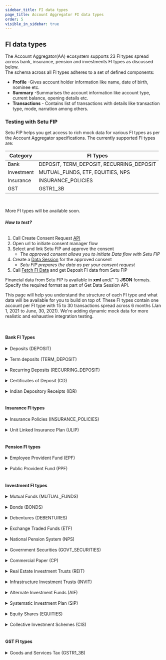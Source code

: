 ```yaml
---
sidebar_title: FI data types
page_title: Account Aggregator FI data types
order: 5
visible_in_sidebar: true
---
```


## FI data types

The Account Aggregator(AA) ecosystem supports 23 FI types spread across bank, insurance, pension and investments FI types as discussed below. <br/>
The schema across all FI types adheres to a set of defined components:

- **Profile** -Gives account holder information like name, date of birth, nominee etc.
- **Summary** -Summarises the account information like account type, current balance, opening details etc.
- **Transactions** - Contains list of transactions with details like transaction type, mode, narration among others.

### Testing with Setu FIP

Setu FIP helps you get access to rich mock data for various FI types as per the Account Aggregator specifications. The currently supported FI types are:

| **Category**  | **FI Types** |
| ------------- | ------------ |
| Bank          | DEPOSIT, TERM_DEPOSIT, RECURRING_DEPOSIT |
| Investment    | MUTUAL_FUNDS, ETF, EQUITIES, NPS |
| Insurance     | INSURANCE_POLICIES |
| GST           | GSTR1_3B |

<br/>

More FI types will be available soon.

###### **How to test?**

1. Call Create Consent Request [API](/data/account-aggregator/api-integration/consent-flow)
2. Open url to initiate consent manager flow
3. Select and link Setu FIP and approve the consent<br/>
   - _The approved consent allows you to initiate Data flow with Setu FIP_<br/>
4. Create a [Data Session](/data/account-aggregator/api-integration/data-apis#create-new-data-session-api) for the approved consent<br/>
   - _Setu FIP prepares the data as per your consent request_<br/>
5. Call [Fetch FI Data](/data/account-aggregator/api-integration/data-apis#create-new-data-session-api) and get Deposit FI data from Setu FIP<br/>

<Callout type="highlight">
  Financial data from Setu FIP is available in <strong>xml</strong> and{" "}
  <strong>JSON</strong> formats.
  <br /> Specify the required format as part of Get Data Session API.
</Callout>

<br />

This page will help you understand the structure of each FI type and what data will be available for you to build on top of. These FI types contain one account per FI type with 15 to 30 transactions spread across 6 months (Jan 1, 2021 to June, 30, 2021).
We're adding dynamic mock data for more realistic and exhaustive integration testing.

<br />

#### Bank FI Types

<Card padding="nano" shape="rounded">
  <details>
    <summary>
      <Text weight="600" marginBottom="none">
        Deposits (DEPOSIT)
      </Text>
    </summary>
  <Row>
    <Portion desktopSpan="whole">
      <Tabs
        tabs={[
          {
            key: "1",
            label: <Badge>REBIT V1</Badge>,
            content: (
              <>
                <h5>Response</h5>
                <CodeBlockWithCopy language="json">
    {`{
  "type" : "deposit",
  "masked_account_number": "XXXXXXX123",
  "link_ref_number": "123456789",
  "version": "1.1",
  "profile": {
    "holders": {
      "holder": [
        {
          "address": "4/1290, 785th Cross, 13rd Main, 7th Block, Bangalore - 569911",
          "ckycCompliance": "true",
          "dob": "24-07-1970",
          "email": "ram.sapan@gmail.com",
          "landline": "",
          "mobile": "91729391923",
          "name": "Ramkrishna Sapan",
          "nominee": "REGISTERED",
          "pan": "AAAPL1234C"
        }
      ],
      "type": "Single"
    }
  },
  "summary": {
    "balanceDateTime": "2021-06-22T13:20:00+05:30",
    "branch": "Jayanagar 7th Block",
    "currency": "INR",
    "currentBalance": "101666.33",
    "currentODLimit": "0",
    "drawingLimit": "0",
    "exchgeRate": "",
    "facility": "OD",
    "ifscCode": "APNB0001154",
    "micrCode": "500245646",
    "openingDate": "06-08-1999",
    "pending": {
      "amount": "0",
      "transactionType": "DEBIT"
    },
    "status": "ACTIVE",
    "type": "SAVINGS"
  },
  "transactions": {
    "endDate": "",
    "startDate": "",
    "transaction": [
      {
        "amount": "1239",
        "currentBalance": "62289.25",
        "mode": "UPI",
        "narration": "UPI/935314560764/getsimpl/simpl@axisbank/Axis Bank",
        "reference": "RFN00013383",
        "transactionTimestamp": "2021-04-01T13:20:14+05:30",
        "txnId": "M3258741",
        "type": "DEBIT",
        "valueDate": "2021-04-01"
      },
      .......
    ]
  }
}`}
                </CodeBlockWithCopy>
                                <Element
                  as="a"
                  href="https://specifications.rebit.org.in/api_schema/account_aggregator/documentation/deposit_v1.2.html"
                  target="_blank"
                >
                  <Button kind="tertiary" padding="nano">
                    View ReBIT schema &#8599;
                  </Button>
                </Element>
              </>
            ),
          },
          {
            key: "2",
            label: <Badge>REBIT V2</Badge>,
            content: (
              <>
                <h5>Response</h5>
                <CodeBlockWithCopy language="json">
    {`{
  "type" : "deposit",
  "masked_account_number": "XXXXXXX123",
  "link_ref_number": "123456789",
  "version": "2.0.0",
  "profile": {
    "holders": {
      "holder": [
        {
          "address": "4/1290, 785th Cross, 13rd Main, 7th Block, Bangalore - 569911",
          "ckycRegistered": "YES",
          "dob": "24-07-1970",
          "email": "ram.sapan@gmail.com",
          "landline": "",
          "mobile": "91729391923",
          "name": "Ramkrishna Sapan",
          "nominee": "REGISTERED",
          "pan": "AAAPL1234C"
        }
      ],
      "type": "Single"
    }
  },
  "summary": {
    "balanceDateTime": "2021-06-22T13:20:00+05:30",
    "branch": "Jayanagar 7th Block",
    "currency": "INR",
    "currentBalance": "101666.33",
    "currentODLimit": "0",
    "drawingLimit": "0",
    "facility": "OD",
    "ifsc": "APNB0001154",
    "micrCode": "500245646",
    "openingDate": "06-08-1999",
    "pendingTxns": {
      "pendingTxn": [
        {
          "amount": "0",
          "transactionType": "DEBIT"
        }
      ]
    },
    "status": "ACTIVE",
    "accountType": "REGULAR",
    "accountSubType": "SAVINGS"
  },
  "transactions": {
    "endDate": "",
    "startDate": "",
    "transaction": [
      {
        "amount": "1239",
        "transactionalBalance": "62289.25",
        "mode": "UPI",
        "narration": "UPI/935314560764/getsimpl/simpl@axisbank/Axis Bank",
        "reference": "RFN00013383",
        "transactionTimestamp": "2021-04-01T13:20:14+05:30",
        "txnId": "M3258741",
        "type": "DEBIT",
        "valueDate": "2021-04-01"
      },
      .......
    ]
  }
}`}
                </CodeBlockWithCopy>
                  <Element
                  as="a"
                  href="https://specifications.rebit.org.in/api_schema/account_aggregator/documentation/deposit_v2.0.0.html"
                  target="_blank"
                >
                  <Button kind="tertiary" padding="nano">
                    View ReBIT schema &#8599;
                  </Button>
                </Element>
              </>
            ),
          },
        ]}
      />
    </Portion>
  </Row>
  </details>
</Card>

<br />
<Card padding="nano" shape="rounded">
  <details>
    <summary>
      <Text weight="600" marginBottom="none">
        Term deposits (TERM_DEPOSIT)
      </Text>
    </summary>
  <Row>
    <Portion desktopSpan="whole">
      <Tabs
        tabs={[
          {
            key: "1",
            label: <Badge>REBIT V1</Badge>,
            content: (
              <>
                <h5>Response</h5>
                <CodeBlockWithCopy language="json">
      {`{
  "type": "term_deposit",
  "masked_account_number": "XXXXXXX123",
  "link_ref_number": "123456789",
  "version": "1.1",
  "profile": {
    "holders": {
      "holder": [
        {
          "address": "4/1290, 785th Cross, 13rd Main, 7th Block, Bangalore - 569911",
          "ckycCompliance": "true",
          "dob": "24-07-1970",
          "email": "ram.sapan@gmail.com",
          "landline": "",
          "mobile": "91729391923",
          "name": "Ramkrishna Sapan",
          "nominee": "REGISTERED",
          "pan": "AAAPL1234C"
        }
      ]
    }
    },
  "summary": {
    "accountType": "FIXED",
    "branch": "Jayanagar 7th Block",
    "compoundingFrequency": "HALF-YEARLY",
    "currentValue": "119845.90",
    "description": "",
    "ifsc": "APNB0001154",
    "interestComputation": "COMPOUND",
    "interestOnMaturity": "",
    "interestPayout": "HALF-YEARLY",
    "interestPeriodicPayoutAmount": "",
    "interestRate": "2",
    "maturityAmount": "10.0",
    "maturityDate": "12-11-2021",
    "openingDate": "06-08-2019",
    "principalAmount": "109890.98",
    "recurringAmount": "2453",
    "recurringDepositDay": "06-08-2019",
    "tenureDays": "180",
    "tenureMonths": "6",
    "tenureYears": "0.5"
    },
  "transactions": {
    "endDate": "",
    "startDate": "",
    "transaction": [
      {
        "amount": "1239",
        "balance": "62289.25",
        "mode": "UPI",
        "narration": "UPI/935314560764/getsimpl/simpl@axisbank/Axis Bank",
        "reference": "RFN0TD0013383",
        "transactionTimestamp": "2021-04-01T13:20:14+05:30",
        "txnId": "TD3258741",
        "type": "DEBIT",
        "valueDate": "2021-04-01"
      },
      .......
    ]
    }
}`}
                </CodeBlockWithCopy>
                                <Element
                  as="a"
                  href="https://specifications.rebit.org.in/api_schema/account_aggregator/documentation/term_deposit_v1.2.html"
                  target="_blank"
                >
                  <Button kind="tertiary" padding="nano">
                    View ReBIT schema &#8599;
                  </Button>
                </Element>
              </>
            ),
          },
          {
            key: "2",
            label: <Badge>REBIT V2</Badge>,
            content: (
              <>
                <h5>Response</h5>
                <CodeBlockWithCopy language="json">
     {`{
  "type": "term_deposit",
  "masked_account_number": "XXXXXXX123",
  "link_ref_number": "123456789",
  "version": "2.0.0",
  "profile": {
    "holders": {
      "holder": [
        {
          "address": "4/1290, 785th Cross, 13rd Main, 7th Block, Bangalore - 569911",
          "ckycRegistered": "YES",
          "dob": "24-07-1970",
          "email": "ram.sapan@gmail.com",
          "landline": "",
          "mobile": "91729391923",
          "name": "Ramkrishna Sapan",
          "nominee": "REGISTERED",
          "pan": "AAAPL1234C"
        }
      ]
    }
    },
  "summary": {
    "accountType": "FIXED",
    "branch": "Jayanagar 7th Block",
    "compoundingFrequency": "HALF-YEARLY",
    "currency": "INR",
    "currentBalance": "119845.90",
    "description": "",
    "ifsc": "APNB0001154",
    "interestComputation": "COMPOUND",
    "interestOnMaturity": "",
    "interestPayout": "HALF-YEARLY",
    "interestPeriodicPayoutAmount": "",
    "interestRate": "2",
    "maturityAmount": "10.0",
    "maturityDate": "12-11-2021",
    "openingDate": "06-08-2019",
    "principalAmount": "109890.98",
    "recurringAmount": "2453",
    "recurringDepositDay": "06-08-2019",
    "tenureDays": "180",
    "tenureMonths": "6",
    "tenureYears": "0.5"
    },
  "transactions": {
    "endDate": "",
    "startDate": "",
    "transaction": [
      {
        "amount": "1239",
        "transactionalBalance": "62289.25",
        "mode": "UPI",
        "narration": "UPI/935314560764/getsimpl/simpl@axisbank/Axis Bank",
        "reference": "RFN0TD0013383",
        "transactionTimestamp": "2021-04-01T13:20:14+05:30",
        "txnId": "TD3258741",
        "type": "DEBIT",
        "valueDate": "2021-04-01"
      },
      .......
    ]
    }
}`}
                </CodeBlockWithCopy>
                  <Element
                  as="a"
                  href="https://specifications.rebit.org.in/api_schema/account_aggregator/documentation/term_deposit_v2.0.0.html"
                  target="_blank"
                >
                  <Button kind="tertiary" padding="nano">
                    View ReBIT schema &#8599;
                  </Button>
                </Element>
              </>
            ),
          },
        ]}
      />
    </Portion>
  </Row>
  </details>
</Card>

<br />
<Card padding="nano" shape="rounded">
  <details>
    <summary>
      <Text weight="600" marginBottom="none">
        Recurring Deposits (RECURRING_DEPOSIT)
      </Text>
    </summary>
  <Row>
    <Portion desktopSpan="whole">
      <Tabs
        tabs={[
          {
            key: "1",
            label: <Badge>REBIT V1</Badge>,
            content: (
              <>
                <h5>Response</h5>
                <CodeBlockWithCopy language="json">
      {`{
  "type": "recurring_deposit",
  "masked_account_number": "XXXXXXX123",
  "link_ref_number": "123456789",
  "version": "1.1",
  "profile": {
    "holders": {
      "holder": [
        {
          "address": "4/1290, 785th Cross, 13rd Main, 7th Block, Bangalore - 569911",
          "ckycCompliance": "true",
          "dob": "24-07-1970",
          "email": "ram.sapan@gmail.com",
          "landline": "",
          "mobile": "91729391923",
          "name": "Ramkrishna Sapan",
          "nominee": "REGISTERED",
          "pan": "AAAPL1234C"
        }
      ],
      "type": "JOINT"
    }
  },
  "summary": {
    "accountType": "FIXED",
    "branch": "Jayanagar 7th Block",
    "compoundingFrequency": "HALF-YEARLY",
    "currentValue": "119845.90",
    "description": "",
    "ifsc": "APNB0001154",
    "interestComputation": "COMPOUND",
    "interestOnMaturity": "",
    "interestPayout": "HALF-YEARLY",
    "interestPeriodicPayoutAmount": "",
    "interestRate": "2",
    "maturityAmount": "10.0",
    "maturityDate": "12-11-2021",
    "openingDate": "06-08-2019",
    "principalAmount": "109890.98",
    "recurringAmount": "2453",
    "recurringDepositDay": "06-08-2019",
    "tenureDays": "180",
    "tenureMonths": "6",
    "tenureYears": "0.5"
  },
  "transactions": {
    "endDate": "",
    "startDate": "",
    "transaction": [
      {
        "amount": "1239",
        "balance": "62289.25",
        "mode": "UPI",
        "narration": "UPI/935314560764/getsimpl/simpl@axisbank/Axis Bank",
        "reference": "RFN0RD0013383",
        "transactionTimestamp": "2021-04-01T13:20:14+05:30",
        "txnId": "RD3258741",
        "type": "DEBIT",
        "valueDate": "2021-04-01"
      },
      .......
    ]
  }
}`}
                </CodeBlockWithCopy>
                                <Element
                  as="a"
                  href="https://specifications.rebit.org.in/api_schema/account_aggregator/documentation/recurring_deposit_v1.2.html"
                  target="_blank"
                >
                  <Button kind="tertiary" padding="nano">
                    View ReBIT schema &#8599;
                  </Button>
                </Element>
              </>
            ),
          },
          {
            key: "2",
            label: <Badge>REBIT V2</Badge>,
            content: (
              <>
                <h5>Response</h5>
                <CodeBlockWithCopy language="json">
      {`{
  "type": "recurring_deposit",
  "masked_account_number": "XXXXXXX123",
  "link_ref_number": "123456789",
  "version": "2.0.0",
  "profile": {
    "holders": {
      "holder": [
        {
          "address": "4/1290, 785th Cross, 13rd Main, 7th Block, Bangalore - 569911",
          "ckycRegistered": "YES",
          "dob": "24-07-1970",
          "email": "ram.sapan@gmail.com",
          "landline": "",
          "mobile": "91729391923",
          "name": "Ramkrishna Sapan",
          "nominee": "REGISTERED",
          "pan": "AAAPL1234C"
        }
      ],
      "type": "JOINT"
    }
  },
  "summary": {
    "accountType": "FIXED",
    "branch": "Jayanagar 7th Block",
    "compoundingFrequency": "HALF-YEARLY",
    "currency": "INR",
    "currentBalance": "119845.90",
    "description": "",
    "ifsc": "APNB0001154",
    "interestComputation": "COMPOUND",
    "interestOnMaturity": "",
    "interestPayout": "HALF-YEARLY",
    "interestPeriodicPayoutAmount": "",
    "interestRate": "2",
    "maturityAmount": "10.0",
    "maturityDate": "12-11-2021",
    "openingDate": "06-08-2019",
    "principalAmount": "109890.98",
    "recurringAmount": "2453",
    "recurringDepositDay": "06-08-2019",
    "tenureDays": "180",
    "tenureMonths": "6",
    "tenureYears": "0.5"
  },
  "transactions": {
    "endDate": "",
    "startDate": "",
    "transaction": [
      {
        "amount": "1239",
        "transactionalBalance": "62289.25",
        "mode": "UPI",
        "narration": "UPI/935314560764/getsimpl/simpl@axisbank/Axis Bank",
        "reference": "RFN0RD0013383",
        "transactionTimestamp": "2021-04-01T13:20:14+05:30",
        "txnId": "RD3258741",
        "type": "DEBIT",
        "valueDate": "2021-04-01"
      },
      .......
    ]
  }
}`}
                </CodeBlockWithCopy>
                  <Element
                  as="a"
                  href="https://specifications.rebit.org.in/api_schema/account_aggregator/documentation/recurring_deposit_v2.0.0.html"
                  target="_blank"
                >
                  <Button kind="tertiary" padding="nano">
                    View ReBIT schema &#8599;
                  </Button>
                </Element>
              </>
            ),
          },
        ]}
      />
    </Portion>
  </Row>
  </details>
</Card>


<br />
<Card padding="nano" shape="rounded">
  <details>
    <summary>
      <Text weight="600" marginBottom="none">
        Certificates of Deposit (CD)
      </Text>
    </summary>
    <CodeBlockWithCopy language="json">
      {`{
  "type": "cd",
  "masked_account_number": "XXXXXXX123",
  "link_ref_number": "123456789",
  "profile": {
    "holders": {
      "holder": {
        "ckycCompliance": "true",
        "dematId": "Y68HS92S09S",
        "dob": "24-07-1980",
        "email": "manisha.34@gmail.com",
        "mobile": "91729391923",
        "name": "Manisha Vijayakumar",
        "nominee": "REGISTERED",
        "pan": "BYHPL1234T"
      }
    }
  },
  "summary": {
    "currentValue": "213000",
    "holdings": {
      "holding": {
        "companyName": "Deposits Registry Ltd.",
        "description": "",
        "faceValue": "230000",
        "isin": "DRL893455",
        "issueDate": "2021-02-12",
        "issuerName": "Mukesh Y",
        "lastTradedDate": "2021-04-12",
        "lastTradedRate": "2",
        "maturityDate": "2024-02-12",
        "scheme": "TERM",
        "symbol": "",
        "tenureDays": "120",
        "tenureMonths": "36",
        "tenureYears": "3",
        "yield": "6"
      },
      "type": "CD"
    },
    "investmentValue": "200000"
  },
  "transactions": {
    "endDate": "",
    "startDate": "",
    "transaction": [
      {
        "currency": "INR",
        "isin": "DRL893455",
        "narration": "",
        "otherTaxes": "34",
        "rate": "15000",
        "stt": "23",
        "totalCharge": "2450",
        "tradeValue": "1345",
        "transactionDateTime": "2021-01-12T13:20:00-05:00",
        "txnId": "CDR9084JED",
        "type": "BUY",
        "units": "1"
      },
      .......
    ]
  }
}`}
    </CodeBlockWithCopy>
    <Element
      as="a"
      href="https://specifications.rebit.org.in/api_schema/account_aggregator/documentation/cd.html"
      target="_blank"
    >
      <Button kind="tertiary" padding="nano">
        View ReBIT schema &#8599;
      </Button>
    </Element>
  </details>
</Card>

<br />
<Card padding="nano" shape="rounded">
  <details>
    <summary>
      <Text weight="600" marginBottom="none">
        Indian Depository Receipts (IDR)
      </Text>
    </summary>
    <CodeBlockWithCopy language="json">
      {`{
  "type": "idr",
  "masked_account_number": "XXXXXXX123",
  "link_ref_number": "123456789",
  "profile": {
    "holders": {
      "holder": {
        "ckycCompliance": "true",
        "dob": "24-07-1970",
        "email": "ram.sapan@gmail.com",
        "mobile": "91729391923",
        "name": "Ramkrishna Sapan",
        "nominee": "REGISTERED",
        "pan": "AAAPL1234C"
      }
    }
  },
  "summary": {
    "currentValue": "23459.0",
    "investment": {
      "holdings": {
        "holding": {
          "description": "",
          "investmentDateTime": "2021-04-12T13:20:00-05:00",
          "isin": "APNDR",
          "issuerName": "APNA Depository Receipts",
          "lastTradedPrice": "70",
          "rate": "6",
          "units": "30"
        },
        "type": "DEMAT"
      }
    },
    "investmentValue": "12000.0"
  },
  "transactions": {
    "endDate": "",
    "startDate": "",
    "transaction": [
      {
        "companyName": "",
        "exchange": "BSE",
        "isin": "INUS-000402625-0",
        "narration": "",
        "orderId": "ORD98703245",
        "otherCharges": "109",
        "rate": "8",
        "shareHolerEquityType": "COMMON-STOCK",
        "symbol": "",
        "totalCharge": "100",
        "tradeId": "TIDR76TY90",
        "tradeValue": "109",
        "transactionDateTime": "2021-04-12T13:20:00-05:00",
        "txnId": "M59555532",
        "type": "BUY",
        "units": "10"
      },
      .......
    ]
  }
}`}
    </CodeBlockWithCopy>
    <Element
      as="a"
      href="https://specifications.rebit.org.in/api_schema/account_aggregator/documentation/idr.html"
      target="_blank"
    >
      <Button kind="tertiary" padding="nano">
        View ReBIT schema &#8599;
      </Button>
    </Element>
  </details>
</Card>

<br />

#### Insurance FI types

<Card padding="nano" shape="rounded">
  <details>
    <summary>
      <Text weight="600" marginBottom="none">
        Insurance Policies (INSURANCE_POLICIES)
      </Text>
    </summary>
    <CodeBlockWithCopy language="json">
      {`{
  "type" : "insurance_policies",
  "masked_account_number": "XXXXXXX123",
  "link_ref_number": "123456789",
  "profile": {
    "holders": {
      "holder": [
        {
          "ckycCompliance": "true",
          "dob": "24-07-1980",
          "email": "manisha.34@gmail.com",
          "mobile": "91729391923",
          "name": "Manisha Vijayakumar",
          "nominee": "REGISTERED",
          "pan": "BYHPL1234T",
          "rank": "1"
        }
      ],
      "type": "JOINT"
    },
    "riders": {
      "rider": [
        {
          "policyEndDate": "12-03-2033",
          "policyStartDate": "12-03-2021",
          "premiumAmount": "1600000",
          "riderType": "Waiver of premium",
          "sumAssured": "1500000",
          "tenureMonths": "144",
          "tenureYears": "12"
        }
      ]
    }
  },
  "summary": {
    "contractClauses": {
      "contractClause": [
        {
          "amount": "75000",
          "conditions": "",
          "description": "",
          "exlcusions": "",
          "subLimit": "",
          "title": "Children Plan"
        }
      ]
    },
    "coverAmount": "1300000",
    "coverType": "BUILDING",
    "covers": {
      "cover": [
        {
          "amount": "120000",
          "description": ""
        }
      ]
    },
    "eiaNumber": "TY67HG5THL",
    "maturityBenefit": "",
    "maturityDate": "2004-04-12",
    "moneyBacks": {
      "moneyBack": [
        {
          "amount": "1000",
          "date": "12-03-28",
          "description": ""
        }
      ]
    },
    "policyName": "APNA Life Insurance",
    "policyNumber": "APNI789008",
    "policyStartDate": "12-03-2021",
    "policyType": "CHILDREN_PLAN",
    "premiumAmount": "1600000",
    "premiumFrequency": "HALF_YEARLY",
    "premiumPaymentMonths": "24",
    "premiumPaymentYears": "2",
    "sumAssured": "1500000",
    "tenureMonths": "144",
    "tenureYears": "12"
  },
  "transactions": {
    "endDate": "",
    "startDate": "",
    "transaction": [
      {
        "amount": "5000",
        "narration": "BIL/BPAY/001982030055/BSE ISIP/BSE000000034260 ",
        "txnDate": "2021-05-09T18:33:56+05:30",
        "txnId": "M69761383",
        "type": "BONUS"
      },
      .......
    ]
  }
}`}
    </CodeBlockWithCopy>
    <Element
      as="a"
      href="https://specifications.rebit.org.in/api_schema/account_aggregator/documentation/insurance_policies.html"
      target="_blank"
    >
      <Button kind="tertiary" padding="nano">
        View ReBIT schema &#8599;
      </Button>
    </Element>
  </details>
</Card>

<br />

<Card padding="nano" shape="rounded">
  <details>
    <summary>
      <Text weight="600" marginBottom="none">
        Unit Linked Insurance Plan (ULIP)
      </Text>
    </summary>
    <CodeBlockWithCopy language="json">
      {`{
  "type" : "ulip",
  "masked_account_number": "XXXXXXX123",
  "link_ref_number": "123456789",
  "profile": {
    "holders": {
      "type": "JOINT",
      "holder": {
        "ckycCompliance": "true",
        "dob": "24-07-1980",
        "email": "manisha.34@gmail.com",
        "mobile": "91729391923",
        "name": "Manisha Vijayakumar",
        "nominee": "REGISTERED",
        "pan": "BYHPL1234T",
        "dematId": "A8SD39DSD"
      }
    },
    "riders": {
      "rider": {
        "riderType": "Waiver of premium",
        "sumAssured": "1000",
        "tenureYears": "2",
        "tenureMonths": "24",
        "policyStartDate": "2021-01-12",
        "policyEndDate": "2023-01-12",
        "premiumAmount": "200000",
        "description": ""
      }
    }
  },
  "summary": {
    "type": "HEALTH",
    "productName": "HEALTH INSURANCE",
    "productDescription": "",
    "sumAssured": "209000",
    "tenureYears": "2",
    "tenureMonths": "24",
    "premiumAmount": "100",
    "policyStartDate": "2021-01-12",
    "policyMaturityDate": "2023-01-12",
    "premiumFrequency": "HALF_YEARLY",
    "premiumPaymentYears": "1",
    "premiumPaymentMonths": "12",
    "nextPremiumDueDate": "2021-01-12",
    "holdings": {
      "holding": {
        "name": "APNA Insurance",
        "type": "BALANCED",
        "units": "2",
        "cost": "200",
        "nav": "",
        "allocationPercentage": "4",
        "premiumAllocation": "5",
        "currentValue": "2090",
        "description": ""
      }
    }
  },
  "transactions": {
    "endDate": "",
    "startDate": "",
    "transaction": [
      {
        "txnDate": "2021-01-09T18:33:56+05:30",
        "txnId": "M69761383",
        "fundName": "",
        "units": "2",
        "nav": "10",
        "navDate": "2021-04-12",
        "cost": "1000",
        "premium": "200",
        "premiumAllocationCharge": "20",
        "otherCharges": "10",
        "type": "CHANGES_IN_MATURITY_DATE",
        "narration": ""
      },
      .......
    ]
  }
}`}
    </CodeBlockWithCopy>
    <Element
      as="a"
      href="https://specifications.rebit.org.in/api_schema/account_aggregator/documentation/others_ulip.html"
      target="_blank"
    >
      <Button kind="tertiary" padding="nano">
        View ReBIT schema &#8599;
      </Button>
    </Element>
  </details>
</Card>

<br />

#### Pension FI types

<Card padding="nano" shape="rounded">
  <details>
    <summary>
      <Text weight="600" marginBottom="none">
        Employee Provident Fund (EPF)
      </Text>
    </summary>
    <CodeBlockWithCopy language="json">
      {`{
  "type" : "epf",
  "masked_account_number": "XXXXXXX123",
  "link_ref_number": "123456789",
  "profile": {
    "holders": {
      "holder": {
        "ckycCompliance": "true",
        "dob": "24-07-1989",
        "email": "gpatel.1234@gmail.com",
        "mobile": "91729391923",
        "name": "Gurmeet Patel",
        "nominee": "REGISTERED",
        "pan": "BTHPL6749C"
      }
    }
  },
  "summary": {
    "currentBalance": "280000",
    "employeeBalance": "100000",
    "employerBalance": "200000",
    "establishmentId": "ISI-PS-23943",
    "establishmentName": "Public Services Ltd.",
    "openingDate": "2011-01-12",
    "totalBalance": "300300"
  },
  "transactions": {
    "endDate": "",
    "startDate": "",
    "transaction": [
      {
        "employeeDepositAmount": "1239",
        "employeeWithdrawalAmount": "500",
        "employerDepositAmount": "1000",
        "employerWithdrawalAmount": "100",
        "narration": "UPI/935314560764/getsimpl/simpl@axisbank/Axis Bank",
        "pensionFundAmount": "62289.25",
        "txnDate": "2021-04-01T13:20:14+05:30",
        "txnId": "M3258741",
        "type": "ADJUSTMENT"
      },
      .......
    ]
  }
}`}
    </CodeBlockWithCopy>
    <Element
      as="a"
      href="https://specifications.rebit.org.in/api_schema/account_aggregator/documentation/others_epf.html"
      target="_blank"
    >
      <Button kind="tertiary" padding="nano">
        View ReBIT schema &#8599;
      </Button>
    </Element>
  </details>
</Card>

<br />

<Card padding="nano" shape="rounded">
  <details>
    <summary>
      <Text weight="600" marginBottom="none">
        Public Provident Fund (PPF)
      </Text>
    </summary>
    <CodeBlockWithCopy language="json">
      {`{
  "type" : "ppf",
  "masked_account_number": "XXXXXXX123",
  "link_ref_number": "123456789",
  "profile": {
    "holders": {
      "holder": [
        {
          "ckycCompliance": "true",
          "dob": "24-07-1985",
          "email": "avinash.mishra@gmail.com",
          "mobile": "91729391923",
          "name": "Avinash Mishra",
          "nominee": "REGISTERED",
          "pan": "AAAPL6789C"
        }
      ],
      "type": "JOINT"
    }
  },
  "summary": {
    "branchAddr": "",
    "currenBalance": "1000000",
    "ifscCode": "APNB0001154",
    "maturityDate": "2021-12-12",
    "micrCode": "500245646",
    "openingDate": "2021-01-01",
    "status": "ACTIVE"
  },
  "transactions": {
    "endDate": "",
    "startDate": "",
    "transaction": [
      {
        "amount": "1239",
        "balance": "62289.25",
        "narration": "UPI/935314560764/getsimpl/simpl@axisbank/Axis Bank",
        "txnDate": "2021-04-01T13:20:14+05:30",
        "txnId": "M3258741",
        "type": "DEPOSIT",
        "valueDate": "2021-04-01"
      },
      .......
    ]
  }
}`}
    </CodeBlockWithCopy>
    <Element
      as="a"
      href="https://specifications.rebit.org.in/api_schema/account_aggregator/documentation/others_ppf.html"
      target="_blank"
    >
      <Button kind="tertiary" padding="nano">
        View ReBIT schema &#8599;
      </Button>
    </Element>
  </details>
</Card>

<br />

#### Investment FI types

<Card padding="nano" shape="rounded">
  <details>
    <summary>
      <Text weight="600" marginBottom="none">
        Mutual Funds (MUTUAL_FUNDS)
      </Text>
    </summary>
    <CodeBlockWithCopy language="json">
      {`{
  "type" : "mutual_funds",
  "masked_account_number": "XXXXXXX123",
  "link_ref_number": "123456789",
  "profile": {
    "holders": {
      "holder": {
        "address": "8/1492, 765th Cross, 12th Main, 18th Block, Bangalore - 569911",
        "ckycCompliance": "true",
        "dob": "24-07-1980",
        "email": "manisha.34@gmail.com",
        "landline": "",
        "mobile": "91729391923",
        "name": "Manisha Vijayakumar",
        "nominee": "REGISTERED",
        "pan": "BYHPL1234T"
      }
    }
  },
  "summary": {
    "currentValue": "156000",
    "investmentValue": "130000",
    "investment": {
      "holdings": {
        "holding": [
          {
            "FatcaStatus": "YES",
            "amc": "Apna Mutual Funds",
            "amfiCode": "APFMST123",
            "closingUnits": "26",
            "dividendType": "Cash",
            "folioNo": "876",
            "isin": "INUS-000402625-0",
            "lienUnits": "15",
            "lockingUnits": "12",
            "mode": "SIP",
            "nav": "512",
            "rate": "469",
            "registrar": "CAMS",
            "schemeCode": "APMFST",
            "ucc": "APMF",
            "units": "21"
          }
        ]
      }
    }
  },
  "transactions": {
    "endDate": "",
    "startDate": "",
    "transaction": [
      {
        "amc": "Apna Mutual Funds",
        "amfiCode": "",
        "amount": "",
        "closingUnits": "",
        "executionDate": "2002-09-24",
        "fundType": "EQUITY",
        "isin": "INUS-000402625-0",
        "lienUnits": "",
        "lock-inDays": "",
        "lock-inFlag": "",
        "mode": "DEMAT",
        "narration": "",
        "nav": "",
        "navDate": "2020-09-24",
        "orderDate": "2002-09-24",
        "registrar": "CAMS",
        "schemeCategory": "AGGRESSIVE_HYBRID_FUND",
        "schemeCode": "APMFST",
        "schemeOption": "REINVEST",
        "schemePlan": "DIRECT",
        "schemeTypes": "DEBT_SCHEMES",
        "txnId": "M6328NDS",
        "type": "BUY",
        "ucc": ""
      },
      .......
    ]
  }
}`}
    </CodeBlockWithCopy>
    <Element
      as="a"
      href="https://specifications.rebit.org.in/api_schema/account_aggregator/documentation/mutual_funds.html"
      target="_blank"
    >
      <Button kind="tertiary" padding="nano">
        View ReBIT schema &#8599;
      </Button>
    </Element>
  </details>
</Card>

<br />

<Card padding="nano" shape="rounded">
  <details>
    <summary>
      <Text weight="600" marginBottom="none">
        Bonds (BONDS)
      </Text>
    </summary>
    <CodeBlockWithCopy language="json">
      {`{
  "type" : "bonds",
  "masked_account_number": "XXXXXXX123",
  "link_ref_number": "123456789",
  "profile": {
    "holders": {
      "holder": {
        "ckycCompliance": "true",
        "dematId": "Y68HS92S09S",
        "dob": "24-07-1980",
        "email": "manisha.34@gmail.com",
        "mobile": "91729391923",
        "name": "Manisha Vijayakumar",
        "nominee": "REGISTERED",
        "pan": "BYHPL1234T"
      }
    }
  },
  "summary": {
    "currentValue": "205000",
    "holdings": {
      "holding": {
        "accruedInterestAmount": "4",
        "autionDate": "2021-04-30",
        "compoundingFrequency": "HALF_YEARLY",
        "coupanComputation": "COMPOUND",
        "coupanPaymentDate": "2021-04-12",
        "couponRate": "6",
        "creditRating": "615",
        "creditRatingAgency": "CIBIL",
        "description": "",
        "faceValue": "19",
        "interestOnMaturity": "3",
        "interestPayout": "HALF_YEARLY",
        "isin": "DGRL893455",
        "issueDate": "2021-01-12",
        "issueRate": "",
        "issuerName": "Mukesh G",
        "lastTradedDate": "2021-03-12",
        "lastTradedRate": "6",
        "maturityDate": "2021-12-12",
        "principleAmount": "200000",
        "scheme": "FIXED_INTEREST_RATE",
        "symbol": "",
        "taxable": "true",
        "tenureDays": "120",
        "tenureMoths": "36",
        "tenureYears": "3",
        "units": "34"
      }
    },
    "investmentValue": "200000"
  },
  "transactions": {
    "endDate": "",
    "startDate": "",
    "transaction": [
      {
        "currency": "INR",
        "isin": "DRL893455",
        "narration": "",
        "otherTaxes": "34",
        "rate": "15000",
        "totalCharge": "2450",
        "tradeValue": "1345",
        "transactionDateTime": "2021-01-12T13:20:00-05:00",
        "txnId": "CDR9084JED",
        "type": "BUY",
        "units": "1"
      },
      .......
    ]
  }
}`}
    </CodeBlockWithCopy>
    <Element
      as="a"
      href="https://specifications.rebit.org.in/api_schema/account_aggregator/documentation/bonds.html"
      target="_blank"
    >
      <Button kind="tertiary" padding="nano">
        View ReBIT schema &#8599;
      </Button>
    </Element>
  </details>
</Card>

<br />

<Card padding="nano" shape="rounded">
  <details>
    <summary>
      <Text weight="600" marginBottom="none">
        Debentures (DEBENTURES)
      </Text>
    </summary>
    <CodeBlockWithCopy language="json">
      {`{
  "type" : "debentures",
  "masked_account_number": "XXXXXXX123",
  "link_ref_number": "123456789",
  "profile": {
    "holders": {
      "holder": {
        "ckycCompliance": "true",
        "dematId": "Y68HS92S09S",
        "dob": "24-07-1985",
        "email": "sushila_rama.90@gmail.com",
        "mobile": "91729391923",
        "name": "Sushila Rama",
        "nominee": "REGISTERED",
        "pan": "BYHPL1234T"
      }
    }
  },
  "summary": {
    "currentValue": "205000",
    "holdings": {
      "holding": {
        "coupon": "",
        "creditRating": "615",
        "description": "",
        "faceValue": "19",
        "fixedIncomePortfolio": "",
        "isin": "DGRL893455",
        "issueDate": "2021-01-12",
        "issuerName": "Mukesh G",
        "lastTradedDate": "2021-04-12",
        "lastTradedRate": "2",
        "maturityDate": "2024-02-12",
        "principleAmount": "200000",
        "symbol": "",
        "taxable": "YES",
        "tenureDays": "120",
        "tenureMoths": "36",
        "tenureYears": "3",
        "units": "34",
        "yield": "6"
      }
    },
    "investmentValue": "200000"
  },
  "transactions": {
    "endDate": "",
    "startDate": "",
    "transaction": [
      {
        "currency": "INR",
        "isin": "DRL893455",
        "otherTaxes": "34",
        "rate": "15000",
        "totalCharge": "2450",
        "tradeValue": "1345",
        "transactionDateTime": "2021-01-12T13:20:00-05:00",
        "txnId": "CDR9084JED",
        "type": "BUY",
        "units": "1"
      },
      .......
    ]
  }
}`}
    </CodeBlockWithCopy>
    <Element
      as="a"
      href="https://specifications.rebit.org.in/api_schema/account_aggregator/documentation/debentures.html"
      target="_blank"
    >
      <Button kind="tertiary" padding="nano">
        View ReBIT schema &#8599;
      </Button>
    </Element>
  </details>
</Card>

<br />

<Card padding="nano" shape="rounded">
  <details>
    <summary>
      <Text weight="600" marginBottom="none">
        Exchange Traded Funds (ETF)
      </Text>
    </summary>
    <CodeBlockWithCopy language="json">
      {`{
  "type" : "etf",
  "masked_account_number": "XXXXXXX123",
  "link_ref_number": "123456789",
  "profile": {
    "holders": {
      "holder": {
        "ckycCompliance": "true",
        "dematId": "Y68HS92S09S",
        "dob": "24-07-1985",
        "email": "sushila_rama.90@gmail.com",
        "mobile": "91729391923",
        "name": "Sushila Rama",
        "nominee": "REGISTERED",
        "pan": "BYHPL1234T",
        "dematId": "1234567898765432",
        "dpId": "12345678",
        "boId": "98765432",
        "brokerName": "SETU BROKERS LIMITED"
      }
    }
  },
  "summary": {
    "investmentValue": "200000",
    "currentValue": "250000",
    "investment": {
      "holdings": {
        "holding": {
          "folioNo": "876",
          "dematId": "Y68HS92S09S",
          "schemeName": "FIXED_INTEREST",
          "dpId": "DP786TYH",
          "units": "30",
          "isin": "INUS-000402625-0",
          "mode": "DEMAT",
          "rate": "20",
          "nav": "",
          "lastNavDate": "2021-04-12",
          "symbol": "",
          "description": ""
        }
      }
    }
  },
  "transactions": {
    "endDate": "",
    "startDate": "",
    "transaction": [
      {
        "txnId": "HY63944T6",
        "isin": "INUS-000402625-0",
        "transactionDateTime": "2021-01-12T13:20:00-05:00",
        "units": "20",
        "amount": "3000.0",
        "schemeName": "FIXED_INTEREST",
        "dpId": "DP786TYH",
        "schemeMinLotSize": "",
        "faceValueofUnits": "40.0",
        "nav": "",
        "type": "BUY",
        "orderDate": "2021-01-12",
        "executionDate": "2021-01-12",
        "mode": "DEMAT",
        "narration": "",
      },
      .......
    ]
  }
}`}
    </CodeBlockWithCopy>
    <Element
      as="a"
      href="https://specifications.rebit.org.in/api_schema/account_aggregator/documentation/etf.html"
      target="_blank"
    >
      <Button kind="tertiary" padding="nano">
        View ReBIT schema &#8599;
      </Button>
    </Element>
  </details>
</Card>

<br />

<Card padding="nano" shape="rounded">
  <details>
    <summary>
      <Text weight="600" marginBottom="none">
        National Pension System (NPS)
      </Text>
    </summary>
    <CodeBlockWithCopy language="json">
      {`{
  "type" : "nps",
  "masked_account_number": "XXXXXXX123",
  "link_ref_number": "123456789",
  "profile": {
    "holders": {
      "holder": {
        "ckycCompliance": "true",
        "pranId": "Y68HS92S09S",
        "dob": "24-07-1985",
        "email": "sushila_rama.90@gmail.com",
        "mobile": "91729391923",
        "name": "Sushila Rama",
        "nominee": "REGISTERED",
        "pan": "BYHPL1234T"
      }
    }
  },
  "summary": {
    "currentValue": "150000",
    "tier1NAVDate": "2021-01-12",
    "tier2NAVDate": "",
    "debtAssetValue": "100000",
    "equityAssetValue": "10000",
    "otherAssetValue": "400000",
    "openingDate": "2021-01-12",
    "status": "ACTIVE",
    "tier1Status": "ACTIVE",
    "tier2Status": "INACTIVE",
    "schemeChoices": {
      "schemeChoice": [
        {
          "allocationPercent": "9",
          "pfmId": "PTRG5665DS",
          "pfmName": "FELIX FM Ltd.",
          "schemeId": "FPRT78092",
          "schemeName": "INTEREST"
        }
      ]
    },
    "holdings": {
      "tier1Holdings": {
        "schemePreferenceType": "ACTIVE",
        "freeUnits": "20",
        "investmentCost": "200000",
        "investmentValue": "180000",
        "tier1Holding": [
          {
            "amount": "100",
            "amountInTransition": "2000",
            "blockedUnits": "20",
            "freeUnits": "30",
            "nav": "",
            "schemeId": "FPRT78092",
            "schemeName": "INTEREST",
            "totalUnits": "300",
            "totalValueOfScheme": "350000"
          }
        ]
      },
      "tier2Holdings": {
        "schemePreferenceType": "INACTIVE",
        "freeUnits": "",
        "investmentCost": "",
        "investmentValue": "",
        "tier2Holding": {
          "amount": "",
          "amountInTransition": "",
          "blockedUnits": "",
          "freeUnits": "",
          "nav": "",
          "schemeId": "",
          "schemeName": "",
          "totalUnits": "",
          "totalValueOfScheme": ""
        }
      }
    }
  },
  "transactions": {
    "endDate": "",
    "startDate": "",
    "tier1SchemeTransactions": {
      "tier1SchemeTransaction": [
        {
          "txnId": "NSD7HS93MSD",
          "txnDate": "2021-01-12",
          "type": "ADJUSTMENT",
          "narration": "",
          "schemeId": "FPRT78092",
          "schemeName": "INTEREST",
          "allocationPercent": "8",
          "amount": "1000",
          "nav": "",
          "units": "10",
          "cumulativeUnits": "14"
        },
        .....
      ]
    },
    "tier2SchemeTransactions": {
      "tier2SchemeTransaction": {
        "txnId": "",
        "txnDate": "",
        "type": "",
        "schemeId": "",
        "schemeName": "",
        "narration": "",
        "allocationPercent": "",
        "amount": "",
        "nav": "",
        "units": "",
        "cumulativeUnits": ""
      }
    },
    "tier1InvestmentTransactions": {
      "tier1InvestmentTransaction": [
        {
          "txnId": "AW8934HA0A",
          "txnDate": "2021-01-12",
          "type": "CONTRIBUTION",
          "narration": "",
          "subscriberContribution": "200",
          "employerContribution": "200",
          "totalContribution": "400"
        },
        .....
      ]
    },
    "tier2InvestmentTransactions": {
      "tier2InvestmentTransaction": {
        "txnId": "",
        "txnDate": "",
        "type": "",
        "narration": "",
        "subscriberContribution": "",
        "employerContribution": "0",
        "totalContribution": ""
      }
    }
}`}
    </CodeBlockWithCopy>
    <Element
      as="a"
      href="https://specifications.rebit.org.in/api_schema/account_aggregator/documentation/nps.html"
      target="_blank"
    >
      <Button kind="tertiary" padding="nano">
        View ReBIT schema &#8599;
      </Button>
    </Element>
  </details>
</Card>

<br />

<Card padding="nano" shape="rounded">
  <details>
    <summary>
      <Text weight="600" marginBottom="none">
        Government Securities (GOVT_SECURITIES)
      </Text>
    </summary>
    <CodeBlockWithCopy language="json">
      {`{
  "type" : "govt_securities",
  "masked_account_number": "XXXXXXX123",
  "link_ref_number": "123456789",
  "profile": {
    "holders": {
      "holder": {
        "ckycCompliance": "true",
        "dematId": "Y68HS92S09S",
        "dob": "24-07-1980",
        "email": "manisha.34@gmail.com",
        "mobile": "91729391923",
        "name": "Manisha Vijayakumar",
        "nominee": "REGISTERED",
        "pan": "BYHPL1234T"
      }
    }
  },
  "summary": {
    "currentValue": "205000",
    "holdings": {
      "holding": {
        "accruedInterestAmount": "4",
        "autionDate": "2021-04-30",
        "compoundingFrequency": "HALF_YEARLY",
        "coupanComputation": "COMPOUND",
        "coupanPaymentDate": "2021-04-12",
        "couponRate": "6",
        "creditRating": "615",
        "creditRatingAgency": "CIBIL",
        "description": "",
        "faceValue": "19",
        "interestOnMaturity": "3",
        "interestPayout": "HALF_YEARLY",
        "isin": "DGRL893455",
        "issueDate": "2021-01-12",
        "issueRate": "",
        "issuerName": "Mukesh G",
        "lastTradedDate": "2021-03-12",
        "lastTradedRate": "6",
        "maturityDate": "2021-12-12",
        "principleAmount": "200000",
        "scheme": "FIXED_INTEREST_RATE",
        "symbol": "",
        "taxable": "true",
        "tenureDays": "120",
        "tenureMoths": "36",
        "tenureYears": "3",
        "units": "34"
      }
    },
    "investmentValue": "200000"
  },
  "transactions": {
    "endDate": "",
    "startDate": "",
    "transaction": [
      {
        "currency": "INR",
        "isin": "DRL893455",
        "narration": "",
        "otherTaxes": "34",
        "rate": "15000",
        "totalCharge": "2450",
        "tradeValue": "1345",
        "transactionDateTime": "2021-01-12T13:20:00-05:00",
        "txnId": "CDR9084JED",
        "type": "BUY",
        "units": "1"
      },
      .......
    ]
  }
}`}
    </CodeBlockWithCopy>
    <Element
      as="a"
      href="https://specifications.rebit.org.in/api_schema/account_aggregator/documentation/govt_securities.html"
      target="_blank"
    >
      <Button kind="tertiary" padding="nano">
        View ReBIT schema &#8599;
      </Button>
    </Element>
  </details>
</Card>

<br />

<Card padding="nano" shape="rounded">
  <details>
    <summary>
      <Text weight="600" marginBottom="none">
        Commercial Paper (CP)
      </Text>
    </summary>
    <CodeBlockWithCopy language="json">
      {`{
  "type" : "cp",
  "masked_account_number": "XXXXXXX123",
  "link_ref_number": "123456789",
  "profile": {
    "holders": {
      "holder": {
        "ckycCompliance": "true",
        "dematId": "Y68HS92S09S",
        "dob": "24-07-1980",
        "email": "manisha.34@gmail.com",
        "mobile": "91729391923",
        "name": "Manisha Vijayakumar",
        "nominee": "REGISTERED",
        "pan": "BYHPL1234T"
      }
    }
  },
  "summary": {
    "currentValue": "205000",
    "investment": {
      "holdings": {
        "holding": {
          "auctionDate": "2004-04-30",
          "creditRating": "615",
          "creditRatingAgency": "CIBIL",
          "currentValue": "205000",
          "description": "",
          "faceValue": "19",
          "investmentValue": "200000",
          "isin": "DGRL893455",
          "issueDate": "2021-01-12",
          "issuerName": "Mukesh G",
          "maturityDate": "2021-12-12",
          "principleAmount": "200000",
          "scheme": "FIXED_INTEREST_RATE",
          "symbol": "",
          "tenureDays": "120",
          "tenureMoths": "36",
          "tenureYears": "3",
          "units": "34"
        }
      }
    },
    "investmentValue": "200000"
  },
  "transactions": {
    "endDate": "",
    "startDate": "",
    "transaction": [
      {
        "currency": "INR",
        "isin": "DRL893455",
        "narration": "",
        "otherTaxes": "34",
        "rate": "15000",
        "totalCharge": "2450",
        "tradeValue": "1345",
        "transactionDateTime": "2021-01-12T13:20:00-05:00",
        "txnId": "CDR9084JED",
        "type": "BUY",
        "units": "1"
      },
      .......
    ]
  }
}`}
    </CodeBlockWithCopy>
    <Element
      as="a"
      href="https://specifications.rebit.org.in/api_schema/account_aggregator/documentation/cp.html"
      target="_blank"
    >
      <Button kind="tertiary" padding="nano">
        View ReBIT schema &#8599;
      </Button>
    </Element>
  </details>
</Card>

<br />

<Card padding="nano" shape="rounded">
  <details>
    <summary>
      <Text weight="600" marginBottom="none">
        Real Estate Investment Trusts (REIT)
      </Text>
    </summary>
    <CodeBlockWithCopy language="json">
      {`{
  "type" : "reit",
  "masked_account_number": "XXXXXXX123",
  "link_ref_number": "123456789",
  "profile": {
    "holders": {
      "holder": {
        "ckycCompliance": "true",
        "dematId": "Y68HS92S09S",
        "dob": "24-07-1985",
        "email": "n.chopra123@gmail.com",
        "mobile": "91729391923",
        "name": "Neeraj Chopra",
        "nominee": "REGISTERED",
        "pan": "BTYOL1234T"
      },
      "type": "JOINT"
    }
  },
  "summary": {
    "currentValue": "20.0",
    "investment": {
      "holdings": {
        "holding": {
          "description": "",
          "investmentDateTime": "2004-04-12T13:20:00-05:00",
          "isin": "",
          "issuerName": "",
          "lastClosingRate": "234.09",
          "nomineeStatus": "REGISTERED",
          "rate": "20.0",
          "totalNumberUnits": "10"
        }
      }
    },
    "investmentValue": "10.0"
  },
  "transactions": {
    "endDate": "",
    "startDate": "",
    "transaction": [
      {
        "exchange": "",
        "isin": "",
        "issuerName": "",
        "narration": "",
        "numUnitsTransacted": "10",
        "otherCharges": "10.0",
        "price": "100",
        "symbol": "",
        "totalCharge": "200.0",
        "tradeValue": "230.05",
        "transactionDateTime": "2021-04-12T13:20:00-05:00",
        "transactionDescription": "",
        "txnId": "",
        "unitsType": ""
      },
      .......
    ]
  }
}`}
    </CodeBlockWithCopy>
    <Element
      as="a"
      href="https://specifications.rebit.org.in/api_schema/account_aggregator/documentation/reit.html"
      target="_blank"
    >
      <Button kind="tertiary" padding="nano">
        View ReBIT schema &#8599;
      </Button>
    </Element>
  </details>
</Card>

<br />

<Card padding="nano" shape="rounded">
  <details>
    <summary>
      <Text weight="600" marginBottom="none">
        Infrastructure Investment Trusts (INVIT)
      </Text>
    </summary>
    <CodeBlockWithCopy language="json">
      {`{
  "type" : "invit",
  "masked_account_number": "XXXXXXX123",
  "link_ref_number": "123456789",
  "profile": {
    "holders": {
      "holder": {
        "ckycCompliance": "true",
        "dematId": "Y68HS92S09S",
        "dob": "24-07-1985",
        "email": "n.chopra123@gmail.com",
        "mobile": "91729391923",
        "name": "Neeraj Chopra",
        "nominee": "REGISTERED",
        "pan": "BTYOL1234T"
      }
    }
  },
  "summary": {
    "investment": {
      "holdings": {
        "holding": {
          "description": "",
          "investmentDateTime": "2017-12-31T16:20:00-04:00",
          "isin": "",
          "issuerName": "",
          "lastClosingRate": "234.09",
          "rate": "20.0",
          "totalNumberUnits": "10"
        }
      }
    },
    "currentValue": "20.0",
    "investmentValue": "10.0"
  },
  "transactions": {
    "endDate": "",
    "startDate": "",
    "transaction": [
      {
        "exchange": "",
        "isin": "",
        "issuerName": "",
        "numUnitsTransacted": "10",
        "otherCharges": "10.0",
        "price": "100",
        "symbol": "",
        "totalCharge": "200.0",
        "tradeValue": "230.05",
        "transactionDateTime": "2017-12-31T16:20:00-04:00",
        "transactionDescription": "",
        "txnId": "",
        "unitsType": ""
      },
      .......
    ]
  }
}`}
    </CodeBlockWithCopy>
    <Element
      as="a"
      href="https://specifications.rebit.org.in/api_schema/account_aggregator/documentation/invit.html"
      target="_blank"
    >
      <Button kind="tertiary" padding="nano">
        View ReBIT schema &#8599;
      </Button>
    </Element>
  </details>
</Card>

<br />

<Card padding="nano" shape="rounded">
  <details>
    <summary>
      <Text weight="600" marginBottom="none">
        Alternate Investment Funds (AIF)
      </Text>
    </summary>
    <CodeBlockWithCopy language="json">
      {`{
  "type" : "aif",
  "masked_account_number": "XXXXXXX123",
  "link_ref_number": "123456789",
  "profile": {
    "holders": {
      "holder": {
        "ckycCompliance": "true",
        "dematId": "",
        "dob": "2002-09-24",
        "email": "qwgmail.com",
        "mobile": "91729391923",
        "name": "",
        "nominee": "NOT-REGISTERED",
        "pan": "AAAPL1234C"
      }
    }
  },
  "summary": {
     "currentValue": "20.0",
    "investment": {
      "holdings": {
        "holding": {
          "description": "",
          "holdingPeriod": "",
          "issuerName": "",
          "lastValuationDate": "2002-09-24",
          "mtmOnLastValuation": "200",
          "purchaseDate": "2002-09-24",
          "purchasePrice": "20.0",
          "typeOfSecurity": "LISTED-EQUITY",
          "valuationMethodology": ""
        }
      }
    },
    "investmentValue": "10.0",
    "totalNumUnitsIssued": "20"
  },
  "transactions": {
    "endDate": "",
    "startDate": "",
    "transaction": [
      {
        "fundFeesPaymentAmount": "10.0",
        "fundFeesPaymentDate": "2002-09-24",
        "investmentDateTime": "2004-04-12T13:20:00-05:00",
        "investmentValue": "20.0",
        "nameofAsset": "",
        "narration": "",
        "paymentInvestorAmount": "40.0",
        "paymentInvestorDate": "2002-09-24",
        "reInvestmentDate": "2002-09-24",
        "reInvestmentValue": "30.0",
        "redemptionDate": "2002-09-24",
        "redemptionValue": "23.0",
        "taxPaidDate": "2002-09-24",
        "taxPaidValue": "20.0",
        "txnId": ""
      },
      .......
    ]
  }
}`}
    </CodeBlockWithCopy>
    <Element
      as="a"
      href="https://specifications.rebit.org.in/api_schema/account_aggregator/documentation/aif.html"
      target="_blank"
    >
      <Button kind="tertiary" padding="nano">
        View ReBIT schema &#8599;
      </Button>
    </Element>
  </details>
</Card>

<br />

<Card padding="nano" shape="rounded">
  <details>
    <summary>
      <Text weight="600" marginBottom="none">
        Systematic Investment Plan (SIP)
      </Text>
    </summary>
    <CodeBlockWithCopy language="json">
      {`{
  "type" : "sip",
  "masked_account_number": "XXXXXXX123",
  "link_ref_number": "123456789",
  "profile": {
    "holders": {
      "holders": {
      "holder": [
        {
          "ckycCompliance": "true",
          "dematId": "Y68HS92S09S",
          "dob": "24-07-1980",
          "email": "manisha.34@gmail.com",
          "mobile": "91729391923",
          "name": "Manisha Vijayakumar",
          "nominee": "REGISTERED",
          "pan": "BYHPL1234T"
        }
      ],
      "type": "JOINT"
    }
  },
  "summary": {
    "currentValue": "76880",
    "folioNo": "876",
    "holdings": {
      "holding": {
        "amc": "Apna Mutual Funds",
        "amfiCode": "APFMST123",
        "amount": "3000",
        "ceasedDate": "",
        "completeInstalments": "500",
        "creationDate": "2021-01-12",
        "devidentType": "",
        "email": "manisha.34@gmail.com",
        "folioNo": "876",
        "frequency": "10",
        "holder1Name": "Manisha Vijayakumar",
        "holder2Name": "",
        "holdingType": "SOLE",
        "instalmentDay": "45",
        "isin": "INUS-000402625-0",
        "lastInstalmentDate": "2021-04-12",
        "modificationDate": "",
        "nav": "",
        "nextInstalmentDate": "2021-06-12",
        "nominee": "OTHERS",
        "pendingInstalments": "450",
        "registrar": "CAMS",
        "schemeCode": "APMFST",
        "ucc": "APMF",
        "units": "10",
        "value": "20"
      }
    },
    "investmentValue": "100000",
    "investments": {
      "investment": {
        "endDate": "2021-12-12",
        "startDate": "2021-01-12",
        "type": "SOLE"
      },
      "issueDate": "2021-01-12",
      "maturityDate": "2021-12-12",
      "type": "SOLE"
    }
  },
  "transactions": {
    "endDate": "",
    "startDate": "",
    "transaction": [
      {
        "amc": "",
        "amfiCode": "",
        "amount": "200",
        "cost": "600",
        "folioNo": "",
        "isin": "",
        "narration": "",
        "nav": "",
        "scheme": "",
        "stt": "",
        "txnDate": "2021-04-12T13:20:00-05:00",
        "txnId": "",
        "type": "BUY",
        "ucc": "",
        "units": ""
      },
      .......
    ]
  }
}`}
    </CodeBlockWithCopy>
    <Element
      as="a"
      href="https://specifications.rebit.org.in/api_schema/account_aggregator/documentation/sip.html"
      target="_blank"
    >
      <Button kind="tertiary" padding="nano">
        View ReBIT schema &#8599;
      </Button>
    </Element>
  </details>
</Card>

<br />

<Card padding="nano" shape="rounded">
  <details>
    <summary>
      <Text weight="600" marginBottom="none">
        Equity Shares (EQUITIES)
      </Text>
    </summary>
    <CodeBlockWithCopy language="json">
      {`{
  "type" : "equities",
  "masked_account_number": "XXXXXXX123",
  "link_ref_number": "123456789",
  "profile": {
    "holders": {
      "holder": [
        {
          "ckycCompliance": "true",
          "dob": "24-07-1985",
          "email": "sushila_rama.90@gmail.com",
          "mobile": "91729391923",
          "name": "Sushila Rama",
          "nominee": "REGISTERED",
          "pan": "BYHPL1234T",
          "dematId": "1234567898765432",
          "dpId": "12345678",
          "boId": "98765432",
          "brokerName": "SETU BROKERS LIMITED"
        }
      ]
    }
  },
  "summary": {
    "investment": {
      "holdings": {
        "holding": {
          "description": "",
          "investmentDateTime": "2004-04-12T13:20:00-05:00",
          "isin": "",
          "issuerName": "",
          "lastTradedPrice": "",
          "rate": "",
          "units": ""
        },
        "type": "DEMAT"
      }
    },
    "currentValue": "20.0",
    "investmentValue": "10.0"
  },
  "transactions": {
    "endDate": "",
    "startDate": "",
    "transaction": [
      {
        "companyName": "",
        "equityCategory": "CURRENCY_DERIVATIVES",
        "exchange": "BSE",
        "instrumentType": "OPTIONS",
        "isin": "",
        "narration": "",
        "optionType": "CALL",
        "orderId": "",
        "otherCharges": "",
        "rate": "",
        "shareHolderEquityType": "",
        "strikePrice": "700",
        "symbol": "",
        "totalCharge": "",
        "tradeValue": "",
        "transactionDateTime": "2004-04-12T13:20:00-05:00",
        "txnId": "",
        "type": "BUY",
        "units": ""
      },
      .......
    ]
  }
}`}
    </CodeBlockWithCopy>
    <Element
      as="a"
      href="https://specifications.rebit.org.in/api_schema/account_aggregator/documentation/equities.html"
      target="_blank"
    >
      <Button kind="tertiary" padding="nano">
        View ReBIT schema &#8599;
      </Button>
    </Element>
  </details>
</Card>

<br />

<Card padding="nano" shape="rounded">
  <details>
    <summary>
      <Text weight="600" marginBottom="none">
        Collective Investment Schemes (CIS)
      </Text>
    </summary>
    <CodeBlockWithCopy language="json">
      {`{
  "type" : "cis",
  "masked_account_number": "XXXXXXX123",
  "link_ref_number": "123456789",
  "profile": {
    "holders": {
      "holder": [
        {
          "ckycCompliance": "true",
          "dematId": "Y68HS92S09S",
          "dob": "24-07-1985",
          "email": "n.chopra123@gmail.com",
          "mobile": "91729391923",
          "name": "Neeraj Chopra",
          "nominee": "REGISTERED",
          "pan": "BTYOL1234T"
        }
      ]
    }
  },
  "summary": {
    "currentValue": "130000.0",
    "investment": {
      "holdings": {
        "holding": {
          "closingUnits": "12",
          "folioNo": "876",
          "isin": "INUS-000402625-0",
          "mode": "DEMAT",
          "nav": "72",
          "rate": "6",
          "ucc": "",
          "units": "10"
        }
      }
    },
    "investmentValue": "100000.0"
  },
  "transactions": {
    "endDate": "",
    "startDate": "",
    "transaction": [
      {
        "amount": "200",
        "closingUnits": "12",
        "dividendType": "INTERIM-DIVIDENT",
        "executionDate": "2021-01-04",
        "isin": "INUS-000402625-0",
        "mode": "DEMAT",
        "narration": "",
        "nav": "150",
        "navDate": "2021-01-04",
        "orderDate": "2021-01-04",
        "schemeCode": "YSUDH83BS",
        "transactionDateTime": "2021-01-04T13:20:00-05:00",
        "txnId": "I3BSDFPS76",
        "type": "AMALGAMATION",
        "ucc": ""
      },
      .......
    ]
  }
}`}
    </CodeBlockWithCopy>
    <Element
      as="a"
      href="https://specifications.rebit.org.in/api_schema/account_aggregator/documentation/cis.html"
      target="_blank"
    >
      <Button kind="tertiary" padding="nano">
        View ReBIT schema &#8599;
      </Button>
    </Element>
  </details>
</Card>

<br />

#### GST FI types

<Card padding="nano" shape="rounded">
  <details>
    <summary>
      <Text weight="600" marginBottom="none">
        Goods and Services Tax (GSTR1_3B)
      </Text>
    </summary>
    <CodeBlockWithCopy language="json">
      {`{
  "Account": {
    "maskedGstinNumber": "maskedGstinNumber1",
    "version": "1.0.0",
    "linkedAccRef": "linkedAccRef1",
    "type": "gstr1_3b",
    "Profile": {
      "BusinessDetails": {
        "lgnm": "Anupam Mukherjee",
        "apprvdt": "2017-09-30",
        "iscmp": "Yes",
        "dty": "Normal",
        "sts": "Active",
        "trdnm": "Packaging",
        "CategoryList": {
          "cat": [
            "Suppliers making supplies referred to in clause (b) of paragraph 6 of Schedule II",
            "Others"
          ]
        }
      },
      "PlaceofBusiness": {
        "Address": {
          "bno": "31/1",
          "flno": "III",
          "bnm": "Venu Building",
          "st": "Krishna Reddy Layout",
          "loc": "Phase-II",
          "stcd": "Karnataka",
          "dst": "Mysore",
          "pncd": "560100",
          "NatureOfBusinessList": {
            "ntr": ["BONDED_WAREHOUSE", "FACTORY_OR_MANUFACTURING", "INPUT_SERVICE_DISTRIBUTOR"]
          }
        }
      }
    },
    "Transactions": {
      "strdt": "2023-01-01",
      "endt": "2023-05-31",
      "Gstr1Details": {
        "gstr1": {
          "ret_prd": "042021",
          "dof": "01-JAN-2021",
          "status": "PROCESSED",
          "filingFrequency": "MONTHLY",
          "b2b_dtls": {
            "b2b": {
              "ctin": "01AABCE2207R1Z5",
              "inum": "S008400",
              "idt": "24-11-2016",
              "val": "729248.16",
              "pos": "06",
              "rchrg": "N",
              "inv_typ": "R",
              "opd": "2016-12",
              "srctyp": "e-Invoice",
              "irn": "897ADG56RTY78956HYUG90BNHHIJK453GFTD99845672FDHHHSHGFH4567FG56TR",
              "irngendate": "24-12-2019",
              "diff_percent": "0.65",
              "itm_det": {
                "itm": {
                  "txval": "10000",
                  "iamt": "325",
                  "camt": "0",
                  "samt": "0",
                  "csamt": "10"
                }
              }
            }
          }
        }
      },
      "Gstr3bDetails": {
        "gstr3b": {
          "ret_prd": "072016",
          "dof": "01-JAN-2021",
          "status": "PROCESSED",
          "filingFrequency": "MONTHLY",
          "sup_details": {
            "osup_det": {
              "txval": "250",
              "iamt": "100",
              "camt": "200",
              "samt": "300",
              "csamt": "400"
            },
            "osup_zero": {
              "txval": "250",
              "iamt": "100",
              "csamt": "400"
            },
            "osup_nil_exmp": {
              "txval": "250"
            },
            "isup_rev": {
              "txval": "250",
              "iamt": "100",
              "camt": "200",
              "samt": "300",
              "csamt": "400"
            },
            "osup_nongst": {
              "txval": "250"
            }
          },
          "sup_inter": {
            "unreg_details_list": {
              "unreg_details": [
                {
                  "txval": "250",
                  "iamt": "200",
                  "pos": "07"
                },
                {
                  "txval": "250",
                  "iamt": "200",
                  "pos": "07"
                }
              ]
            },
            "comp_details_list": {
              "comp_details": [
                {
                  "txval": "250",
                  "iamt": "200",
                  "pos": "07"
                },
                {
                  "txval": "250",
                  "iamt": "200",
                  "pos": "07"
                }
              ]
            },
            "uin_details_list": {
              "uin_details": [
                {
                  "txval": "250",
                  "iamt": "200",
                  "pos": "07"
                },
                {
                  "txval": "250",
                  "iamt": "200",
                  "pos": "07"
                }
              ]
            }
          },
          "eco_dtls": {
            "eco_sup": {
              "txval": "250",
              "iamt": "100",
              "camt": "200",
              "samt": "300",
              "csamt": "400"
            },
            "eco_reg_sup": {
              "txval": "250"
            }
          },
          "itc_elg": {
            "itc_avl_list": {
              "itc_avl": [
                {
                  "type": "IMPG",
                  "iamt": "136.53",
                  "camt": "274",
                  "samt": "162.99",
                  "csamt": "103"
                },
                {
                  "type": "ISRC",
                  "iamt": "136.53",
                  "camt": "274",
                  "samt": "162.99",
                  "csamt": "103"
                }
              ]
            },
            "itc_rev_list": {
              "itc_rev": [
                {
                  "type": "RUL",
                  "iamt": "136.53",
                  "camt": "274",
                  "samt": "162.99",
                  "csamt": "103"
                },
                {
                  "type": "OTH",
                  "iamt": "136.53",
                  "camt": "274",
                  "samt": "162.99",
                  "csamt": "103"
                }
              ]
            },
            "itc_net": {
              "iamt": "136.53",
              "camt": "274",
              "samt": "162.99",
              "csamt": "103"
            }
          },
          "intr_ltfee": {
            "intr_details_list": {
              "intr_details": [
                {
                  "iamt": "136.53",
                  "camt": "274",
                  "samt": "162.99"
                },
                {
                  "iamt": "136.53",
                  "camt": "274",
                  "samt": "162.99"
                }
              ]
            }
          }
        }
      }
    }
  }
}`}
    </CodeBlockWithCopy>
    <Element
      as="a"
      href="https://specifications.rebit.org.in/api_schema/account_aggregator/documentation/gstr1_3b_v1.1.0.html"
      target="_blank"
    >
      <Button kind="tertiary" padding="nano">
        View ReBIT schema &#8599;
      </Button>
    </Element>
  </details>
</Card>

<WasPageHelpful />
